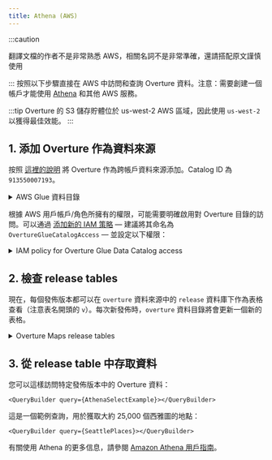 ```yaml
---
title: Athena (AWS)
---
```



:::caution

翻譯文檔的作者不是非常熟悉 AWS，相關名詞不是非常準確，還請搭配原文謹慎使用

:::
按照以下步驟直接在 AWS 中訪問和查詢 Overture 資料。注意：需要創建一個帳戶才能使用 [Athena](https://aws.amazon.com/athena/) 和其他 AWS 服務。

:::tip
   Overture 的 S3 儲存貯體位於 us-west-2 AWS 區域，因此使用 `us-west-2` 以獲得最佳效能。
:::


## 1. 添加 Overture 作為資料來源

按照 [這裡的說明](https://docs.aws.amazon.com/athena/latest/ug/data-sources-glue-cross-account.html) 將 Overture 作為跨帳戶資料來源添加。Catalog ID 為 `913550007193`。

  <details>
        <summary>AWS Glue 資料目錄</summary>
        <div>
            ![AWS Glue Catalog](/img/getting-data/aws-glue-data-catalog-values.png)
        </div>
    </details>


根據 AWS 用戶帳戶/角色所擁有的權限，可能需要明確啟用對 Overture 目錄的訪問。可以通過 [添加新的 IAM 策略](https://console.aws.amazon.com/iam/home?#/policies?type=customer) &mdash; 建議將其命名為 `OvertureGlueCatalogAccess` &mdash; 並設定以下權限：

<details>
  <summary>IAM policy for Overture Glue Data Catalog access</summary>
  <div>
```json
{
  "Version": "2012-10-17",
  "Statement": [
    {
      "Effect": "Allow",
      "Action": [
        "glue:GetTable*",
        "glue:GetDatabase*",
        "glue:GetPartition*"
      ],
      "Resource": [
        "arn:aws:glue:us-west-2:913550007193:catalog",
        "arn:aws:glue:us-west-2:913550007193:database/release",
        "arn:aws:glue:us-west-2:913550007193:table/*"
      ]
    }
  ]
}
```
  </div>
</details>



## 2. 檢查 release tables

現在，每個發佈版本都可以在 `overture` 資料來源中的 `release` 資料庫下作為表格查看（注意表名開頭的 `v`）。每次新發佈時，`overture` 資料目錄將會更新一個新的表格。

 <details>
        <summary>Overture Maps release tables</summary>
        <div>
            ![Release Tables](/img/getting-data/overture-release-tables.png)
        </div>
    </details>


## 3. 從 release table 中存取資料

您可以這樣訪問特定發佈版本中的 Overture 資料：

    <QueryBuilder query={AthenaSelectExample}></QueryBuilder>

 這是一個範例查詢，用於獲取大約 25,000 個西雅圖的地點：

    <QueryBuilder query={SeattlePlaces}></QueryBuilder>

有關使用 Athena 的更多信息，請參閱 [Amazon Athena 用戶指南](https://docs.aws.amazon.com/athena/latest/ug/what-is.html)。

<!--- ## 可選

### 使用 DDL 直接添加表

如果您更願意在自己的資料目錄中創建表，您可以在 Athena 查詢控制台中運行完整的 DDL 查詢。這將在您的 AWS 帳戶資料目錄中創建表格，直接指向托管在 Overture 的 S3 儲存貯體上的資料。

<details>
    <summary>DDL query statement</summary>
    <div>
        <QueryBuilder query={CreateAthenaTable}></QueryBuilder>
    </div>
</details>

在運行 set-up 查詢後，可以通過執行 `MSCK REPAIR TABLE overture` 或從表格選項選單中選擇「Load Partitions」來加載分區。

### 在您的資料目錄設定中添加策略

如果您想與其他用戶和帳戶共用此目錄，需要添加一個策略以啟用跨帳戶 Glue 目錄訪問。為此，請到 [資料目錄設定](https://console.aws.amazon.com/glue/home#/v2/security/settings)，並添加一個類似於以下內容的目錄策略：


<details>
  <summary>Policy for sharing Overture Maps catalog</summary>
  <div>

```json
{
  "Version": "2012-10-17",
  "Statement": [
    {
      "Effect": "Allow",
      "Principal": "*",
      "Action": [
        "glue:GetTable*",
        "glue:GetDatabase*",
        "glue:GetPartition*"
      ],
      "Resource": [
        "arn:aws:glue:<region>:<account id>:catalog",
        "arn:aws:glue:<region>:<account id>:database/release",
        "arn:aws:glue:<region>:<account id>:table/*"
      ]
    }
  ]
}
```
`release` is the name of the database containing Overture tables.
</div>
</details>
-->



